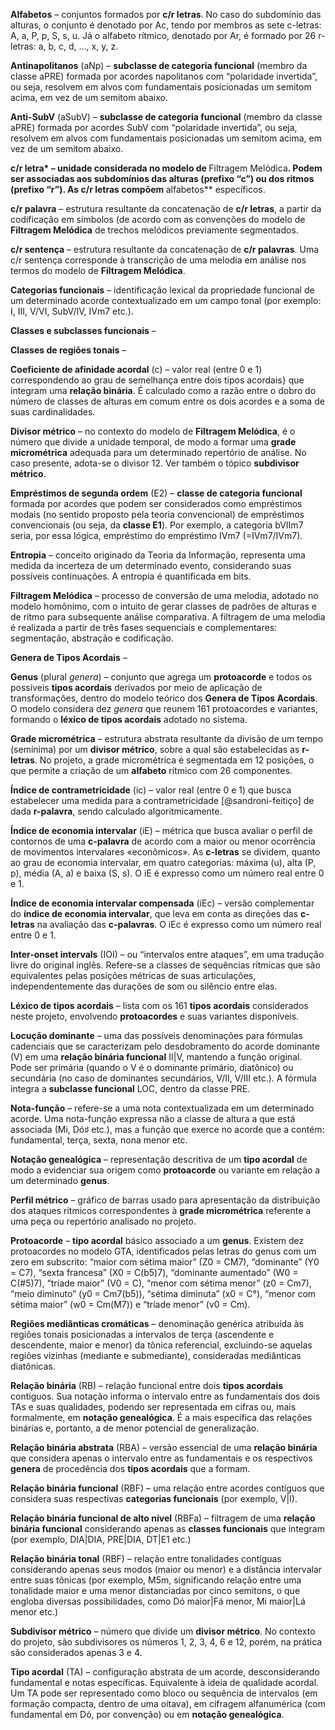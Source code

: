 
**Alfabetos** --  conjuntos formados por **c/r letras**. No caso do subdomínio das alturas, o conjunto é denotado por Ac, tendo por membros as sete c-letras: A, a, P, p, S, s, u. Já o alfabeto rítmico, denotado por Ar, é formado por 26 r-letras: a, b, c, d, ..., x, y, z.

**Antinapolitanos** (aNp) -- **subclasse de categoria funcional** (membro da classe aPRE) formada por acordes napolitanos com "polaridade invertida", ou seja, resolvem em alvos com fundamentais posicionadas um semitom acima, em vez de um semitom abaixo.

**Anti-SubV** (aSubV) -- **subclasse de categoria funcional** (membro da classe aPRE) formada por acordes SubV com "polaridade invertida", ou seja, resolvem em alvos com fundamentais posicionadas um semitom acima, em vez de um semitom abaixo.

**c/r letra* -- unidade considerada no modelo de **Filtragem Melódica**. Podem ser associadas aos subdomínios das alturas (prefixo "c") ou dos ritmos (prefixo "r"). As c/r letras compõem **alfabetos** específicos.

**c/r palavra** -- estrutura resultante da concatenação de **c/r letras**, a partir da codificação em símbolos (de acordo com as convenções do modelo de **Filtragem Melódica** de trechos melódicos previamente segmentados.

**c/r sentença** -- estrutura resultante da concatenação de **c/r palavras**. Uma c/r sentença corresponde à transcrição de uma melodia em análise nos termos do modelo de **Filtragem Melódica**.

**Categorias funcionais** -- identificação lexical da propriedade funcional de um determinado acorde contextualizado em um campo tonal (por exemplo: I, III, V/VI, SubV/IV, IVm7 etc.).

**Classes e subclasses funcionais** -- 

**Classes de regiões tonais** --

**Coeficiente de afinidade acordal** (c) -- valor real (entre 0 e 1) correspondendo ao grau de semelhança entre dois tipos acordais} que integram uma **relação binária**. É calculado como a razão entre o dobro do número de classes de alturas em comum entre os dois acordes e a soma de suas cardinalidades.

**Divisor métrico** -- no contexto do modelo de **Filtragem Melódica**, é o número que divide a unidade temporal, de modo a formar uma **grade micrométrica** adequada para um determinado repertório de análise. No caso presente, adota-se o divisor 12. Ver também o tópico **subdivisor métrico**.

**Empréstimos de segunda ordem** (E2) -- **classe de categoria funcional**  formada por acordes que podem ser considerados como empréstimos modais (no sentido proposto pela teoria convencional) de empréstimos convencionais (ou seja, da **classe E1**). Por exemplo, a categoria bVIIm7 seria, por essa lógica, empréstimo do empréstimo IVm7 (=IVm7/IVm7).

**Entropia** -- conceito originado da Teoria da Informação, representa uma medida da incerteza de um determinado evento, considerando suas possíveis continuações. A entropia é quantificada em bits.

**Filtragem Melódica** -- processo de conversão de uma melodia, adotado no modelo homônimo, com o intuito de gerar classes de padrões de alturas e de ritmo para subsequente análise comparativa. A filtragem de uma melodia é realizada a partir de três fases sequenciais e complementares: segmentação, abstração e codificação.

**Genera de Tipos Acordais** -- 

**Genus** (plural *genera*) -- conjunto que agrega um **protoacorde** e todos os possíveis **tipos acordais** derivados por meio de aplicação de transformações, dentro do modelo teórico dos **Genera de Tipos Acordais**. O modelo considera dez *genera* que reunem 161 protoacordes e variantes, formando o **léxico de tipos acordais** adotado no sistema.

**Grade micrométrica** -- estrutura abstrata resultante da divisão de um tempo (semínima) por um **divisor métrico**, sobre a qual são estabelecidas as **r-letras**. No projeto, a grade micrométrica é segmentada em 12 posições, o que permite a criação de um **alfabeto** rítmico com 26 componentes.

**Índice de contrametricidade** (ic) -- valor real (entre 0 e 1) que busca estabelecer uma medida para a contrametricidade [@sandroni-feitiço] de dada **r-palavra**, sendo calculado algoritmicamente.

**Índice de economia intervalar** (iE) -- métrica que busca avaliar o perfil de contornos de uma **c-palavra** de acordo com a maior ou menor ocorrência de movimentos intervalares «econômicos». As **c-letras** se dividem, quanto ao grau de economia intervalar, em quatro categorias: máxima (u), alta (P, p), média (A, a) e baixa (S, s). O iE é expresso como um número real entre 0 e 1.

**Índice de economia intervalar compensada** (iEc) -- versão complementar do **índice de economia intervalar**, que leva em conta as direções das **c-letras** na avaliação das **c-palavras**.  O iEc é expresso como um número real entre 0 e 1.

**Inter-onset intervals** (IOI) -- ou "intervalos entre ataques", em uma tradução livre do original inglês. Refere-se a classes de sequências rítmicas que são equivalentes pelas posições métricas de suas articulações, independentemente das durações de som ou silêncio entre elas.

**Léxico de tipos acordais** -- lista com os  161 **tipos acordais** considerados neste projeto, envolvendo **protoacordes** e suas variantes disponíveis. 

**Locução dominante** -- uma das possíveis denominações para fórmulas cadenciais que se caracterizam pelo desdobramento do acorde dominante (V) em uma **relação binária funcional** II|V, mantendo a função original. Pode ser primária (quando o V é o dominante primário, diatônico) ou secundária (no caso de dominantes secundários, V/II, V/III etc.). A fórmula integra a **subclasse funcional** LOC, dentro da classe PRE.

**Nota-função** -- refere-se a uma nota contextualizada em um determinado acorde. Uma nota-função expressa não a classe de altura a que está associada (Mi, Dó$\sharp$ etc.), mas a função que exerce no acorde que a contém: fundamental, terça, sexta, nona menor etc.

**Notação genealógica** -- representação descritiva de um **tipo acordal** de modo a evidenciar sua origem como **protoacorde** ou variante em relação a um determinado **genus**.

**Perfil métrico** -- gráfico de barras usado para apresentação da distribuição dos ataques rítmicos correspondentes à **grade micrométrica** referente a uma peça ou repertório analisado no projeto.

**Protoacorde** -- **tipo acordal** básico associado a um **genus**. Existem dez protoacordes no modelo GTA, identificados pelas letras do genus com um zero em subscrito: "maior com sétima maior" (Z0 = CM7), "dominante" (Y0 = C7), "sexta francesa" (X0 = C(b5)7), "dominante aumentado" (W0 = C(#5)7), "tríade maior" (V0 = C), "menor com sétima menor" (z0 = Cm7), "meio diminuto" (y0 = Cm7(b5)), "sétima diminuta" (x0 = C°),  "menor com sétima maior" (w0 = Cm(M7)) e "tríade menor" (v0 = Cm).

**Regiões mediânticas cromáticas** -- denominação genérica atribuída às regiões tonais posicionadas a intervalos de terça (ascendente e descendente, maior e menor) da tônica referencial, excluindo-se aquelas regiões vizinhas (mediante e submediante), consideradas mediânticas diatônicas.

**Relação binária** (RB) -- relação funcional entre dois **tipos acordais** contíguos. Sua notação informa o intervalo entre as fundamentais dos dois TAs e suas qualidades, podendo ser representada em cifras ou, mais formalmente, em **notação genealógica**. É a mais específica das relações binárias e, portanto, a de menor potencial de generalização.

**Relação binária abstrata** (RBA) -- versão essencial de uma **relação binária** que considera apenas o intervalo entre as fundamentais e os respectivos **genera** de procedência dos **tipos acordais** que a formam.

**Relação binária funcional** (RBF) -- uma relação entre acordes contíguos que considera suas respectivas **categorias funcionais** (por exemplo, V|I).

**Relação binária funcional de alto nível** (RBFa) -- filtragem de uma **relação binária funcional** considerando apenas as **classes funcionais** que integram (por exemplo, DIA|DIA, PRE|DIA, DT|E1 etc.)

**Relação binária tonal** (RBF) -- relação entre tonalidades contíguas considerando apenas seus modos (maior ou menor) e a distância intervalar entre suas tônicas (por exemplo, M5m, significando relação entre uma tonalidade maior e uma menor distanciadas por cinco semitons, o que engloba diversas possibilidades, como Dó maior|Fá menor, Mi maior|Lá menor etc.)

**Subdivisor métrico** -- número que divide um **divisor métrico**. No contexto do projeto, são subdivisores os números 1, 2, 3, 4, 6 e 12, porém, na prática são considerados apenas 3 e 4.

**Tipo acordal** (TA) -- configuração abstrata de um acorde, desconsiderando fundamental e notas específicas. Equivalente à ideia de qualidade acordal. Um TA pode ser representado como bloco ou sequência de intervalos (em formação compacta, dentro de uma oitava), em cifragem alfanumérica (com fundamental em Dó, por convenção) ou em **notação genealógica**. 

